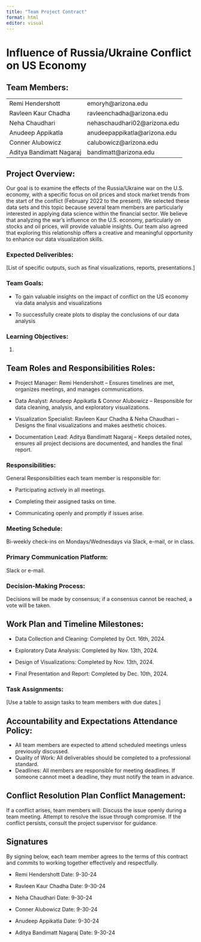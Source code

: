 ```yaml
---
title: "Team Project Contract"
format: html
editor: visual
---
```


# Influence of Russia/Ukraine Conflict on US Economy

## Team Members:

|                          |                               |
|--------------------------|-------------------------------|
| Remi Hendershott         | emoryh\@arizona.edu           |
| Ravleen Kaur Chadha      | ravleenchadha\@arizona.edu    |
| Neha Chaudhari           | nehaschaudhari02\@arizona.edu |
| Anudeep Appikatla        | anudeepappikatla\@arizona.edu |
| Conner Alubowicz         | calubowicz\@arizona.edu       |
| Aditya Bandimatt Nagaraj | bandimatt\@arizona.edu        |

## Project Overview:

Our goal is to examine the effects of the Russia/Ukraine war on the U.S. economy, with a specific focus on oil prices and stock market trends from the start of the conflict (February 2022 to the present). We selected these data sets and this topic because several team members are particularly interested in applying data science within the financial sector. We believe that analyzing the war's influence on the U.S. economy, particularly on stocks and oil prices, will provide valuable insights. Our team also agreed that exploring this relationship offers a creative and meaningful opportunity to enhance our data visualization skills.

### Expected Deliveribles:

\[List of specific outputs, such as final visualizations, reports, presentations.\]

### Team Goals:

-   To gain valuable insights on the impact of conflict on the US economy via data analysis and visualizations

-   To successfully create plots to display the conclusions of our data analysis

### Learning Objectives:

1.  

## Team Roles and Responsibilities Roles:

-   Project Manager: Remi Hendershott – Ensures timelines are met, organizes meetings, and manages communications.

-   Data Analyst: Anudeep Appikatla & Connor Alubowicz – Responsible for data cleaning, analysis, and exploratory visualizations.

-   Visualization Specialist: Ravleen Kaur Chadha & Neha Chaudhari – Designs the final visualizations and makes aesthetic choices.

-   Documentation Lead: Aditya Bandimatt Nagaraj – Keeps detailed notes, ensures all project decisions are documented, and handles the final report.

### Responsibilities:

General Responsibilities each team member is responsible for:

-   Participating actively in all meetings.

-   Completing their assigned tasks on time.

-   Communicating openly and promptly if issues arise.

### Meeting Schedule:

Bi-weekly check-ins on Mondays/Wednesdays via Slack, e-mail, or in class.

### Primary Communication Platform:

Slack or e-mail.

### Decision-Making Process:

Decisions will be made by consensus; if a consensus cannot be reached, a vote will be taken.

## Work Plan and Timeline Milestones:

-   Data Collection and Cleaning: Completed by Oct. 16th, 2024.

-   Exploratory Data Analysis: Completed by Nov. 13th, 2024.

-   Design of Visualizations: Completed by Nov. 13th, 2024.

-   Final Presentation and Report: Completed by Dec. 10th, 2024.

### Task Assignments:

\[Use a table to assign tasks to team members with due dates.\]

## Accountability and Expectations Attendance Policy:

-   All team members are expected to attend scheduled meetings unless previously discussed.
-   Quality of Work: All deliverables should be completed to a professional standard.
-   Deadlines: All members are responsible for meeting deadlines. If someone cannot meet a deadline, they must notify the team in advance.

## Conflict Resolution Plan Conflict Management:

If a conflict arises, team members will: Discuss the issue openly during a team meeting. Attempt to resolve the issue through compromise. If the conflict persists, consult the project supervisor for guidance.

## Signatures

By signing below, each team member agrees to the terms of this contract and commits to working together effectively and respectfully.

-   Remi Hendershott Date: 9-30-24

-   Ravleen Kaur Chadha Date: 9-30-24

-   Neha Chaudhari Date: 9-30-24

-   Conner Alubowicz Date: 9-30-24

-   Anudeep Appikatla Date: 9-30-24

-   Aditya Bandimatt Nagaraj Date: 9-30-24

